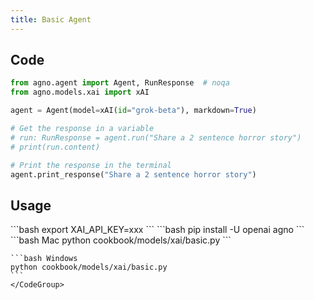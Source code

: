 ```yaml
---
title: Basic Agent
---
```


## Code

```python cookbook/models/xai/basic.py
from agno.agent import Agent, RunResponse  # noqa
from agno.models.xai import xAI

agent = Agent(model=xAI(id="grok-beta"), markdown=True)

# Get the response in a variable
# run: RunResponse = agent.run("Share a 2 sentence horror story")
# print(run.content)

# Print the response in the terminal
agent.print_response("Share a 2 sentence horror story")
```

## Usage

<Steps>
  <Snippet file="create-venv-step.mdx" />

  <Step title="Set your API key">
    ```bash
    export XAI_API_KEY=xxx
    ```
  </Step>

  <Step title="Install libraries">
    ```bash
    pip install -U openai agno
    ```
  </Step>

  <Step title="Run Agent">
    <CodeGroup>
    ```bash Mac
    python cookbook/models/xai/basic.py
    ```

    ```bash Windows
    python cookbook/models/xai/basic.py
    ```
    </CodeGroup>
  </Step>
</Steps>
